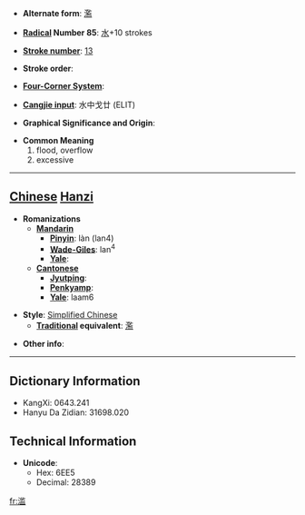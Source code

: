 * '''Alternate form''': [[濫]]

* '''[[Wiktionary:Chinese radical index| Radical]] Number 85''': [[Wiktionary:Chinese radical index 水|水]]+10 strokes

* '''[[Wiktionary:Chinese total strokes index|Stroke number]]''': [[Wiktionary:Chinese total strokes index 13|13]]

* '''Stroke order''': 

* '''[[Wiktionary:Chinese four corner index|Four-Corner System]]''': 

* '''[[Wiktionary:Chinese Cangjie index|Cangjie input]]''': 水中戈廿 (ELIT)

* '''Graphical Significance and Origin''': 

* '''Common Meaning'''
*#flood, overflow
*# excessive


----

== [[Chinese]] [[Hanzi]] ==

* '''Romanizations'''
** '''[[Mandarin]]'''
*** '''[[Pinyin]]''': làn (lan4)
*** '''[[Wade-Giles]]''': lan<sup>4</sup>
*** '''[[Yale]]''': 
** '''[[Cantonese]]'''
*** '''[[Jyutping]]''':
*** '''[[Penkyamp]]''': 
*** '''[[Yale]]''': laam6

* '''Style''': [[Simplified Chinese]] 
** '''[[Traditional Chinese|Traditional]] equivalent''': [[濫]]

* '''Other info''': 

----

== Dictionary Information ==

* KangXi: 0643.241
* Hanyu Da Zidian: 31698.020

== Technical Information ==

* '''Unicode''':
** Hex: 6EE5
** Decimal: 28389

[[fr:滥]]